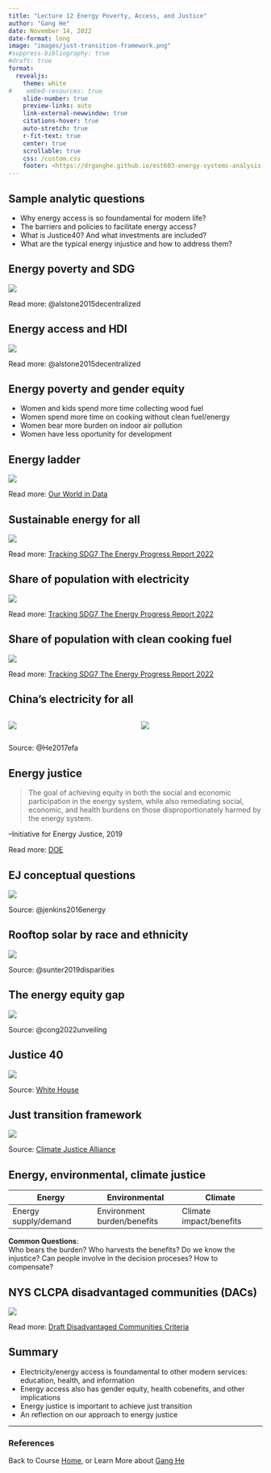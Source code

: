 ```yaml
---
title: "Lecture 12 Energy Poverty, Access, and Justice"
author: "Gang He"
date: November 14, 2022
date-format: long
image: "images/just-transition-framework.png"
#suppress-bibliography: true
#draft: true
format:
  revealjs:
    theme: white
#    embed-resources: true
    slide-number: true
    preview-links: auto
    link-external-newwindow: true
    citations-hover: true
    auto-stretch: true
    r-fit-text: true
    center: true
    scrollable: true
    css: /custom.css
    footer: <https://drganghe.github.io/est603-energy-systems-analysis-2022-fall/>
---
```


## Sample analytic questions

-   Why energy access is so foundamental for modern life?\
-   The barriers and policies to facilitate energy access?\
-   What is Justice40? And what investments are included?\
-   What are the typical energy injustice and how to address them?\


## Energy poverty and SDG

![](images/energy-hdi-mdg.png){fig-align="center"}

::: footer
Read more: @alstone2015decentralized
:::


## Energy access and HDI

![](images/energy-hdi.png){fig-align="center"}

::: footer
Read more: @alstone2015decentralized
:::


## Energy poverty and gender equity

- Women and kids spend more time collecting wood fuel    
- Women spend more time on cooking without clean fuel/energy  
- Women bear more burden on indoor air pollution  
- Women have less oportunity for development 


## Energy ladder

![](images/energy-ladder.png){fig-align="center"}

::: footer
Read more: [Our World in Data](https://ourworldindata.org/energy-ladder)
:::

## Sustainable energy for all

![](images/sdg7-progress.png){fig-align="center"}

::: footer
Read more: [Tracking SDG7 The Energy Progress Report 2022](https://trackingsdg7.esmap.org/data/files/download-documents/sdg7-report2022-full_report.pdf)
:::


## Share of population with electricity

![](images/share-of-population-with-electricity.png){fig-align="center"}

::: footer
Read more: [Tracking SDG7 The Energy Progress Report 2022](https://trackingsdg7.esmap.org/data/files/download-documents/sdg7-report2022-full_report.pdf)
:::


## Share of population with clean cooking fuel

![](images/share-of-population-with-clean-cooking.png){fig-align="center"}

::: footer
Read more: [Tracking SDG7 The Energy Progress Report 2022](https://trackingsdg7.esmap.org/data/files/download-documents/sdg7-report2022-full_report.pdf)
:::


## China's electricity for all

::: columns

::: {.column width="50%"}
![](images/electrification-path.jpg){fig-align="center"}
:::

::: {.column width="50%"}
![](images/china-efa.png){fig-align="center"}
:::

:::

::: footer
Source: @He2017efa 
:::


## Energy justice

> The goal of achieving equity in both the social and economic participation in the energy system, while also remediating social, economic, and health burdens on those disproportionately harmed by the energy system.

--Initiative for Energy Justice, 2019 

::: footer
Read more: [DOE](https://www.energy.gov/diversity/articles/how-energy-justice-presidential-initiatives-and-executive-orders-shape-equity)
:::

## EJ conceptual questions

![](images/energy-justice-conceptual.png){fig-align="center"}

::: footer
Source: @jenkins2016energy
:::


## Rooftop solar by race and ethnicity

![](images/household-income-and-rooftop-solar.png){fig-align="center"}

::: footer
Source: @sunter2019disparities
:::


## The energy equity gap

![](images/energy-equity-gap.webp){fig-align="center"}

::: footer
Source: @cong2022unveiling
:::


## Justice 40

![](images/justice40.png){fig-align="center"}

::: footer
Source: [White House](https://www.whitehouse.gov/environmentaljustice/justice40/)
:::


## Just transition framework

![](images/just-transition-framework.png){fig-align="center"}

::: footer
Source: [Climate Justice Alliance](https://climatejusticealliance.org/just-transition/)
:::


## Energy, environmental, climate justice

| Energy | Environmental | Climate |
|---|---|---|
| Energy supply/demand | Environment burden/benefits | Climate impact/benefits |

**Common Questions**:  
Who bears the burden? Who harvests the benefits? Do we know the injustice? Can people involve in the decision proceses? How to compensate?


## NYS CLCPA disadvantaged communities (DACs)

![](images/nysclcpa-dac.png){fig-align="center"}

::: footer
Read more: [Draft Disadvantaged
Communities Criteria](https://climate.ny.gov/Our-Climate-Act/Disadvantaged-Communities-Criteria)
:::

## Summary

-   Electricity/energy access is foundamental to other modern services: education, health, and information\
-   Energy access also has gender equity, health cobenefits, and other implications\
-   Energy justice is important to achieve just transition\
-   An reflection on our approach to energy justice

---

### References

::: {#refs}
:::

::: footer
Back to Course [Home](https://drganghe.github.io/est603-energy-systems-analysis-2022-fall/), or Learn More about [Gang He](https://drganghe.github.io)
:::
